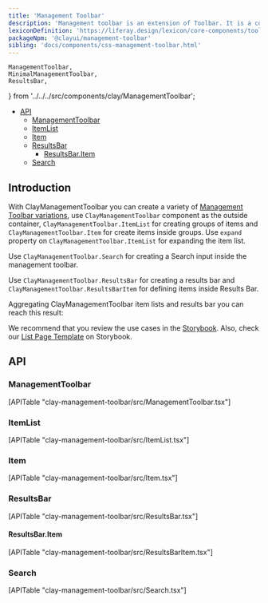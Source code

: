 ```yaml
---
title: 'Management Toolbar'
description: 'Management toolbar is an extension of Toolbar. It is a combination of different components, including filters, orders, search, visualization select, and other actions that let users manage a dataset.'
lexiconDefinition: 'https://liferay.design/lexicon/core-components/toolbars/management-bar/'
packageNpm: '@clayui/management-toolbar'
sibling: 'docs/components/css-management-toolbar.html'
---
```


	ManagementToolbar,
	MinimalManagementToolbar,
	ResultsBar,
} from '../../../src/components/clay/ManagementToolbar';

<div class="nav-toc-absolute">
<div class="nav-toc">

-   [API](#api)
    -   [ManagementToolbar](#managementtoolbar)
    -   [ItemList](#itemlist)
    -   [Item](#item)
    -   [ResultsBar](#resultsbar)
        -   [ResultsBar.Item](#resultsbar.item)
    -   [Search](#search)

</div>
</div>

## Introduction

With ClayManagementToolbar you can create a variety of [Management Toolbar variations](https://liferay.design/lexicon/core-components/toolbars/management-bar/#layout-variations), use `ClayManagementToolbar` component as the outside container, `ClayManagementToolbar.ItemList` for creating groups of items and `ClayManagementToolbar.Item` for create items inside groups. Use `expand` property on `ClayManagementToolbar.ItemList` for expanding the item list.

Use `ClayManagementToolbar.Search` for creating a Search input inside the management toolbar.

<MinimalManagementToolbar />

Use `ClayManagementToolbar.ResultsBar` for creating a results bar and `ClayManagementToolbar.ResultsBarItem` for defining items inside Results Bar.

<ResultsBar />

Aggregating ClayManagementToolbar item lists and results bar you can reach this result:

<ManagementToolbar />

We recommend that you review the use cases in the <a href="https://storybook.clayui.com/?path=/story/components-claymanagementtoolbar--w-low-level">Storybook</a>. Also, check our <a href="https://storybook.clayui.com/?path=/story/demos-templates--list-page">List Page Template</a> on Storybook.

## API

### ManagementToolbar

<div>[APITable "clay-management-toolbar/src/ManagementToolbar.tsx"]</div>

### ItemList

<div>[APITable "clay-management-toolbar/src/ItemList.tsx"]</div>

### Item

<div>[APITable "clay-management-toolbar/src/Item.tsx"]</div>

### ResultsBar

<div>[APITable "clay-management-toolbar/src/ResultsBar.tsx"]</div>

#### ResultsBar.Item

<div>[APITable "clay-management-toolbar/src/ResultsBarItem.tsx"]</div>

### Search

<div>[APITable "clay-management-toolbar/src/Search.tsx"]</div>

